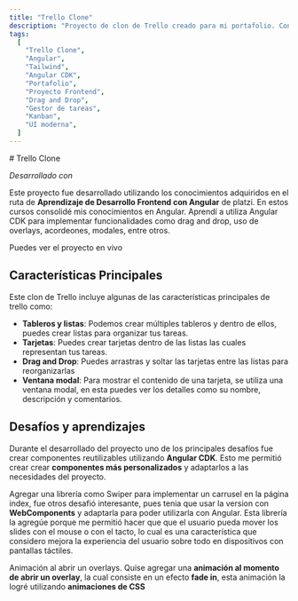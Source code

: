 ```yaml
---
title: "Trello Clone"
description: "Proyecto de clon de Trello creado para mi portafolio. Construido con Angular, Tailwind y Angular CDK, demostrando habilidades en interfaces modernas y usabilidad."
tags:
  [
    "Trello Clone",
    "Angular",
    "Tailwind",
    "Angular CDK",
    "Portafolio",
    "Proyecto Frontend",
    "Drag and Drop",
    "Gestor de tareas",
    "Kanban",
    "UI moderna",
  ]
---
```



<Container>
# Trello Clone

<div className="flex space-x-2 mb-4">
  <GithubLink href="https://github.com/desteban/trello-clone" />
</div>

_Desarrollado con_

<div class="flex gap-2 mb-5 flex-wrap">
  <ChipTailwind />
  <ChipAngular />
  <ChipTypeScript />
  <ChipCSS />
</div>

Este proyecto fue desarrollado utilizando los conocimientos adquiridos en el ruta de **Aprendizaje de Desarrollo Frontend con Angular**
de platzi. En estos cursos consolidé mis conocimientos en Angular. Aprendí a utiliza Angular CDK para
implementar funcionalidades como drag and drop, uso de overlays, acordeones, modales, entre otros.

Puedes ver el <ExternalLink href="https://trello-clone-ashy-beta.vercel.app/">proyecto en vivo</ExternalLink>

<ImgLandScape
  src={boards.src}
  alt="Pagina de tableros de Trello Clone"
  transitionName={TransitionNames.trelloClone}
/>

## Características Principales

Este clon de Trello incluye algunas de las características principales de trello como:

- **Tableros y listas**: Podemos crear múltiples tableros y dentro de ellos, puedes crear listas para organizar tus tareas.
- **Tarjetas**: Puedes crear tarjetas dentro de las listas las cuales representan tus tareas.
- **Drag and Drop**: Puedes arrastras y soltar las tarjetas entre las listas para reorganizarlas
- **Ventana modal**: Para mostrar el contenido de una tarjeta, se utiliza una ventana modal, en esta puedes ver los detalles
  como su nombre, descripción y comentarios.

<ImgLandScape
  src={board.src}
  alt="Tablero de Trello Clone con una tarjeta abierta"
/>

## Desafíos y aprendizajes

Durante el desarrollado del proyecto uno de los principales desafíos fue crear componentes
reutilizables utilizando **Angular CDK**. Esto me permitió crear crear **componentes más personalizados**
y adaptarlos a las necesidades del proyecto.

Agregar una librería como <ExternalLink href="https://swiperjs.com">Swiper</ExternalLink> para
implementar un carrusel en la página index, fue otros desafió interesante, pues tenia que
usar la version con **WebComponents** y adaptarla para poder utilizarla con Angular. Esta librería
la agregúe porque me permitió hacer que que el usuario pueda mover los slides con el mouse o con el
tacto, lo cual es una característica que considero mejora la experiencia del usuario sobre todo en
dispositivos con pantallas táctiles.

Animación al abrir un overlays. Quise agregar una **animación al momento de abrir un overlay**, la cual
consiste en un efecto **fade in**, esta animación la logré utilizando **animaciones de CSS**

</Container>

